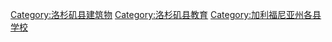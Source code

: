 [[Category:洛杉矶县建筑物|Category:洛杉矶县建筑物]]
[[Category:洛杉矶县教育|Category:洛杉矶县教育]]
[[Category:加利福尼亚州各县学校|Category:加利福尼亚州各县学校]]
